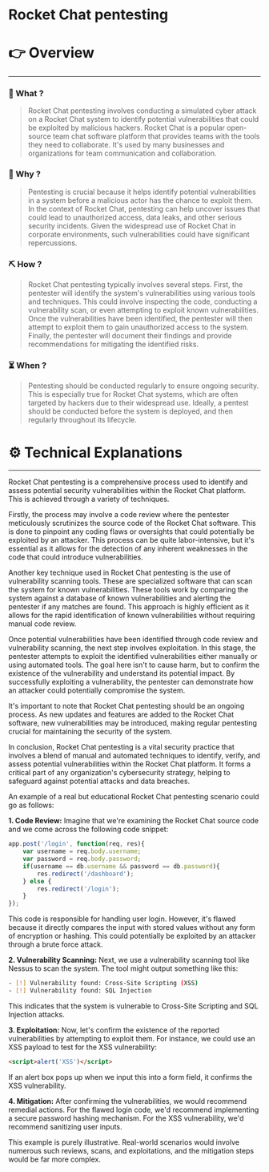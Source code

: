 # Rocket Chat pentesting


# 👉 Overview

---

### 👀 What ?

> Rocket Chat pentesting involves conducting a simulated cyber attack on a Rocket Chat system to identify potential vulnerabilities that could be exploited by malicious hackers. Rocket Chat is a popular open-source team chat software platform that provides teams with the tools they need to collaborate. It's used by many businesses and organizations for team communication and collaboration.
> 

### 🧐 Why ?

> Pentesting is crucial because it helps identify potential vulnerabilities in a system before a malicious actor has the chance to exploit them. In the context of Rocket Chat, pentesting can help uncover issues that could lead to unauthorized access, data leaks, and other serious security incidents. Given the widespread use of Rocket Chat in corporate environments, such vulnerabilities could have significant repercussions.
> 

### ⛏️ How ?

> Rocket Chat pentesting typically involves several steps. First, the pentester will identify the system's vulnerabilities using various tools and techniques. This could involve inspecting the code, conducting a vulnerability scan, or even attempting to exploit known vulnerabilities. Once the vulnerabilities have been identified, the pentester will then attempt to exploit them to gain unauthorized access to the system. Finally, the pentester will document their findings and provide recommendations for mitigating the identified risks.
> 

### ⏳ When ?

> Pentesting should be conducted regularly to ensure ongoing security. This is especially true for Rocket Chat systems, which are often targeted by hackers due to their widespread use. Ideally, a pentest should be conducted before the system is deployed, and then regularly throughout its lifecycle.
> 

# ⚙️ Technical Explanations

---

Rocket Chat pentesting is a comprehensive process used to identify and assess potential security vulnerabilities within the Rocket Chat platform. This is achieved through a variety of techniques.

Firstly, the process may involve a code review where the pentester meticulously scrutinizes the source code of the Rocket Chat software. This is done to pinpoint any coding flaws or oversights that could potentially be exploited by an attacker. This process can be quite labor-intensive, but it's essential as it allows for the detection of any inherent weaknesses in the code that could introduce vulnerabilities.

Another key technique used in Rocket Chat pentesting is the use of vulnerability scanning tools. These are specialized software that can scan the system for known vulnerabilities. These tools work by comparing the system against a database of known vulnerabilities and alerting the pentester if any matches are found. This approach is highly efficient as it allows for the rapid identification of known vulnerabilities without requiring manual code review.

Once potential vulnerabilities have been identified through code review and vulnerability scanning, the next step involves exploitation. In this stage, the pentester attempts to exploit the identified vulnerabilities either manually or using automated tools. The goal here isn't to cause harm, but to confirm the existence of the vulnerability and understand its potential impact. By successfully exploiting a vulnerability, the pentester can demonstrate how an attacker could potentially compromise the system.

It's important to note that Rocket Chat pentesting should be an ongoing process. As new updates and features are added to the Rocket Chat software, new vulnerabilities may be introduced, making regular pentesting crucial for maintaining the security of the system.

In conclusion, Rocket Chat pentesting is a vital security practice that involves a blend of manual and automated techniques to identify, verify, and assess potential vulnerabilities within the Rocket Chat platform. It forms a critical part of any organization's cybersecurity strategy, helping to safeguard against potential attacks and data breaches.

An example of a real but educational Rocket Chat pentesting scenario could go as follows:

**1. Code Review:**
Imagine that we're examining the Rocket Chat source code and we come across the following code snippet:

```jsx
app.post('/login', function(req, res){
    var username = req.body.username;
    var password = req.body.password;
    if(username == db.username && password == db.password){
        res.redirect('/dashboard');
    } else {
        res.redirect('/login');
    }
});

```

This code is responsible for handling user login. However, it's flawed because it directly compares the input with stored values without any form of encryption or hashing. This could potentially be exploited by an attacker through a brute force attack.

**2. Vulnerability Scanning:**
Next, we use a vulnerability scanning tool like Nessus to scan the system. The tool might output something like this:

```bash
- [!] Vulnerability found: Cross-Site Scripting (XSS)
- [!] Vulnerability found: SQL Injection

```

This indicates that the system is vulnerable to Cross-Site Scripting and SQL Injection attacks.

**3. Exploitation:**
Now, let's confirm the existence of the reported vulnerabilities by attempting to exploit them. For instance, we could use an XSS payload to test for the XSS vulnerability:

```html
<script>alert('XSS')</script>

```

If an alert box pops up when we input this into a form field, it confirms the XSS vulnerability.

**4. Mitigation:**
After confirming the vulnerabilities, we would recommend remedial actions. For the flawed login code, we'd recommend implementing a secure password hashing mechanism. For the XSS vulnerability, we'd recommend sanitizing user inputs.

This example is purely illustrative. Real-world scenarios would involve numerous such reviews, scans, and exploitations, and the mitigation steps would be far more complex.
